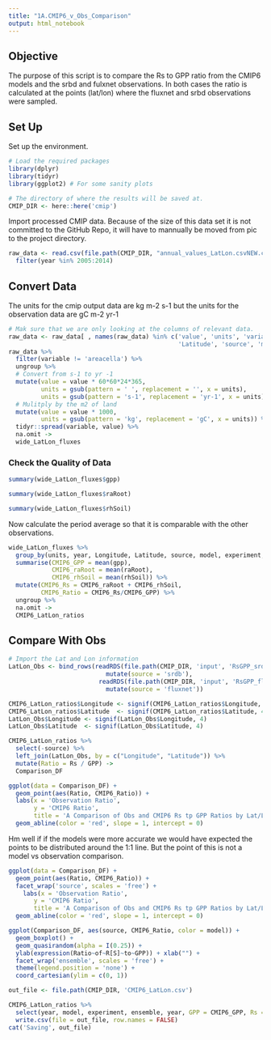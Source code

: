 ```yaml
---
title: "1A.CMIP6_v_Obs_Comparison"
output: html_notebook
---
```

## Objective 

The purpose of this script is to compare the Rs to GPP ratio from the CMIP6 models and the srbd and fulxnet observations. In both cases the ratio is calculated at the points (lat/lon) where the fluxnet and srbd observations were sampled. 



## Set Up 

Set up the environment. 
```r
# Load the required packages 
library(dplyr)
library(tidyr)
library(ggplot2) # For some sanity plots

# The directory of where the results will be saved at. 
CMIP_DIR <- here::here('cmip')
```


Import processed CMIP data. Because of the size of this data set it is not committed to the GitHub Repo, it will have to mannually be moved from pic to the project directory. 
```r
raw_data <- read.csv(file.path(CMIP_DIR, "annual_values_LatLon.csvNEW.csv"), stringsAsFactors = FALSE) %>%  
  filter(year %in% 2005:2014)
```



## Convert Data 

The units for the cmip output data are kg m-2 s-1 but the units for the observation data are gC m-2 yr-1 

```r
# Mak sure that we are only looking at the columns of relevant data. 
raw_data <- raw_data[ , names(raw_data) %in% c('value', 'units', 'variable', 'year', 'Longitude', 
                                               'Latitude', 'source', 'model','experiment', 'ensemble')]
raw_data %>%  
  filter(variable != 'areacella') %>%  
  ungroup %>% 
  # Convert from s-1 to yr -1
  mutate(value = value * 60*60*24*365, 
         units = gsub(pattern = ' ', replacement = '', x = units),
         units = gsub(pattern = 's-1', replacement = 'yr-1', x = units)) %>% 
  # Mulitply by the m2 of land 
  mutate(value = value * 1000, 
         units = gsub(pattern = 'kg', replacement = 'gC', x = units)) %>% 
  tidyr::spread(variable, value) %>% 
  na.omit ->
  wide_LatLon_fluxes
```


### Check the Quality of Data 

```r
summary(wide_LatLon_fluxes$gpp)
```

```r
summary(wide_LatLon_fluxes$raRoot)
```

```r
summary(wide_LatLon_fluxes$rhSoil)
```

Now calculate the period average so that it is comparable with the other observations. 
```r
wide_LatLon_fluxes %>% 
  group_by(units, year, Longitude, Latitude, source, model, experiment, ensemble) %>%  
  summarise(CMIP6_GPP = mean(gpp),
            CMIP6_raRoot = mean(raRoot), 
            CMIP6_rhSoil = mean(rhSoil)) %>%  
  mutate(CMIP6_Rs = CMIP6_raRoot + CMIP6_rhSoil, 
         CMIP6_Ratio = CMIP6_Rs/CMIP6_GPP) %>% 
  ungroup %>% 
  na.omit -> 
  CMIP6_LatLon_ratios
```

## Compare With Obs

```r
# Import the Lat and Lon information 
LatLon_Obs <- bind_rows(readRDS(file.path(CMIP_DIR, 'input', 'RsGPP_srdb_LatLon.rds')) %>% 
                           mutate(source = 'srdb'), 
                         readRDS(file.path(CMIP_DIR, 'input', 'RsGPP_fluxnet_LatLon.rds')) %>% 
                           mutate(source = 'fluxnet'))
```

```r
CMIP6_LatLon_ratios$Longitude <- signif(CMIP6_LatLon_ratios$Longitude, 4)
CMIP6_LatLon_ratios$Latitude  <- signif(CMIP6_LatLon_ratios$Latitude, 4)
LatLon_Obs$Longitude <- signif(LatLon_Obs$Longitude, 4)
LatLon_Obs$Latitude  <- signif(LatLon_Obs$Latitude, 4)

CMIP6_LatLon_ratios %>% 
  select(-source) %>% 
  left_join(LatLon_Obs, by = c("Longitude", "Latitude")) %>% 
  mutate(Ratio = Rs / GPP) ->
  Comparison_DF
```


```r
ggplot(data = Comparison_DF) + 
  geom_point(aes(Ratio, CMIP6_Ratio)) +
  labs(x = 'Observation Ratio', 
       y = 'CMIP6 Ratio', 
       title = 'A Comparison of Obs and CMIP6 Rs tp GPP Ratios by Lat/Lon') +
  geom_abline(color = 'red', slope = 1, intercept = 0)
```

Hm well if if the models were more accurate we would have expected the points to be distributed around the 1:1 line. But the point of this is not a model vs observation comparison. 

```r
ggplot(data = Comparison_DF) +
  geom_point(aes(Ratio, CMIP6_Ratio)) + 
  facet_wrap('source', scales = 'free') + 
    labs(x = 'Observation Ratio', 
       y = 'CMIP6 Ratio', 
       title = 'A Comparison of Obs and CMIP6 Rs tp GPP Ratios by Lat/Lon') +
  geom_abline(color = 'red', slope = 1, intercept = 0)
```


```r
ggplot(Comparison_DF, aes(source, CMIP6_Ratio, color = model)) + 
  geom_boxplot() +
  geom_quasirandom(alpha = I(0.25)) +
  ylab(expression(Ratio~of~R[S]~to~GPP)) + xlab("") +
  facet_wrap('ensemble', scales = 'free') + 
  theme(legend.position = 'none') + 
  coord_cartesian(ylim = c(0, 1))
```



```r
out_file <- file.path(CMIP_DIR, 'CMIP6_LatLon.csv')

CMIP6_LatLon_ratios %>%  
  select(year, model, experiment, ensemble, year, GPP = CMIP6_GPP, Rs = CMIP6_Rs, Longitude, Latitude) %>% 
  write.csv(file = out_file, row.names = FALSE)
cat('Saving', out_file)
```
